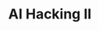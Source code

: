 ---
title: AI Hacking II
type: general
time_start: 2023-03-26T14:00:00.000-05:00
week_number: 9
credit:
 - Anusha Ghosh
featured: true
location: Transportation Building 103 + Zoom
slides: Week 09_ AI Hacking II.pdf
recording: "https://youtu.be/FOFT1wvde90"
tags:
 - misc
 - ai
---